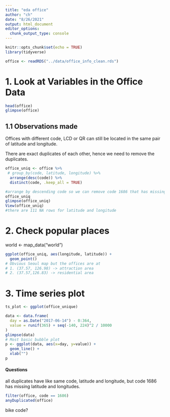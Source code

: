 ```yaml
---
title: "eda office"
author: "ch"
date: "8/26/2021"
output: html_document
editor_options: 
  chunk_output_type: console
---
```


```r
knitr::opts_chunk$set(echo = TRUE)
library(tidyverse)
```

```r
office <- readRDS("../data/office_info_clean.rds")
```

# 1. Look at Variables in the Office Data
```r
head(office)
glimpse(office)
```

## 1.1 Observations made
Offices with different code, LCD or QR can still be located in the same pair of latitude and longitude. 

There are exact duplicates of each other, hence we need to remove the duplicates.
```r
office_uniq <- office %>%
 # group_by(code, latitude, longitude) %>%
  arrange(desc(code)) %>% 
  distinct(code, .keep_all = TRUE)

#arrange by descending code so we can remove code 1686 that has missing latitude and longitude. This is a duplicated row.
office_uniq
glimpse(office_uniq)
View(office_uniq)
#there are 111 NA rows for latitude and longitude
```


# 2. Check popular places
world <- map_data("world")
```r
ggplot(office_uniq, aes(longitude, latitude)) +
  geom_point()
# Obvious Seoul map but the offices are at 
# 1. (37.57, 126.98) -> attraction area
# 2. (37.57,126.83) -> residential area
```

# 3. Time series plot 
```r
ts_plot <- ggplot(office_unique)
```


```r
data <- data.frame(
  day = as.Date("2017-06-14") - 0:364,
  value = runif(365) + seq(-140, 224)^2 / 10000
)
glimpse(data)
# Most basic bubble plot
p <- ggplot(data, aes(x=day, y=value)) +
  geom_line() + 
  xlab("")
p
```


#### Questions
all duplicates have like same code, latitude and longitude, but code 1686 has missing latitude and longitudes.

```r
filter(office, code == 1686)
anyDuplicated(office)
```


bike code?
